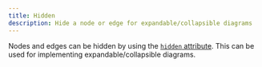 ```yaml
---
title: Hidden
description: Hide a node or edge for expandable/collapsible diagrams
---
```



Nodes and edges can be hidden by using the [`hidden` attribute](/api-reference/types/node). This can be used for implementing expandable/collapsible diagrams.

<RemoteCodeViewer route="examples/nodes/hidden" framework="react" />
